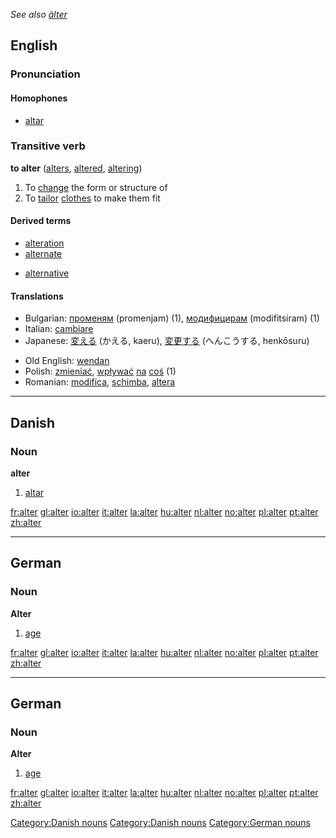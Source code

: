 ''See also [[älter]]''
==English==

===Pronunciation===
====Homophones====
*[[altar]]

===Transitive verb===
'''to alter'''  ([[alters]], [[altered]], [[altering]])
# To [[change]] the form or structure of
# To [[tailor]] [[clothes]] to make them fit

====Derived terms====
{{top}}
*[[alteration]]
*[[alternate]]
{{mid}}
*[[alternative]]
{{bottom}}

====Translations====
{{top}}
*Bulgarian: [[променям]] (promenjam) (1), [[модифицирам]] (modifitsiram) (1)
*Italian: [[cambiare]]
*Japanese: [[変える]] (かえる, kaeru), [[変更する]] (へんこうする, henkōsuru)
{{mid}}
*Old English: [[wendan]]
*Polish: [[zmieniać]], [[wpływać]] [[na]] [[coś]] (1)
*Romanian: [[modifica]], [[schimba]], [[altera]]
{{bottom}}


----

==Danish==

===Noun===
'''alter'''
# [[altar]]

[[Category:Danish nouns]]

[[fr:alter]]
[[gl:alter]]
[[io:alter]]
[[it:alter]]
[[la:alter]]
[[hu:alter]]
[[nl:alter]]
[[no:alter]]
[[pl:alter]]
[[pt:alter]]
[[zh:alter]]

----

==German==

===Noun===
'''Alter'''
# [[age]]

[[Category:Danish nouns]]

[[fr:alter]]
[[gl:alter]]
[[io:alter]]
[[it:alter]]
[[la:alter]]
[[hu:alter]]
[[nl:alter]]
[[no:alter]]
[[pl:alter]]
[[pt:alter]]
[[zh:alter]]

----

==German==

===Noun===
'''Alter'''
# [[age]]

[[Category:German nouns]]

[[fr:alter]]
[[gl:alter]]
[[io:alter]]
[[it:alter]]
[[la:alter]]
[[hu:alter]]
[[nl:alter]]
[[no:alter]]
[[pl:alter]]
[[pt:alter]]
[[zh:alter]]
